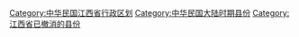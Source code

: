 [[Category:中华民国江西省行政区划|Category:中华民国江西省行政区划]]
[[Category:中华民国大陆时期县份|Category:中华民国大陆时期县份]]
[[Category:江西省已撤消的县份|Category:江西省已撤消的县份]]